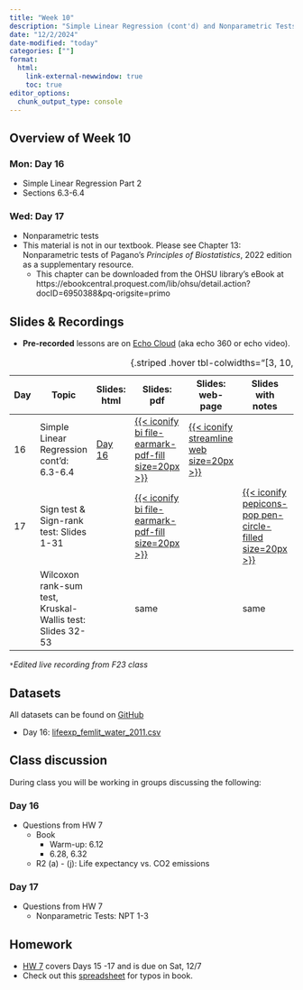 ```yaml
---
title: "Week 10"
description: "Simple Linear Regression (cont'd) and Nonparametric Tests"
date: "12/2/2024"
date-modified: "today"
categories: [""]
format: 
  html:
    link-external-newwindow: true
    toc: true
editor_options: 
  chunk_output_type: console
---
```


## Overview of Week 10

::::: grid
::: g-col-6
### Mon: Day 16

-   Simple Linear Regression Part 2
-   Sections 6.3-6.4
:::

::: g-col-6
### Wed: Day 17

-   Nonparametric tests
-   This material is not in our textbook. Please see Chapter 13: Nonparametric tests of Pagano’s *Principles of Biostatistics*, 2022 edition as a supplementary resource.
    -   This chapter can be downloaded from the OHSU library’s eBook at https://ebookcentral.proquest.com/lib/ohsu/detail.action?docID=6950388&pq-origsite=primo
:::
:::::

## Slides & Recordings

-   **Pre-recorded** lessons are on [Echo Cloud](https://echo360.org/section/4a58d645-5753-4e4f-b962-f8825f59baba/home) (aka echo 360 or echo video).

| Day | Topic | Slides: html | Slides: pdf | Slides: web-page | Slides with notes | Recording Link | Duration | Code: qmd | Code: html |
|--------|--------|--------|--------|--------|--------|--------|--------|--------|--------|
| 16 | Simple Linear Regression cont'd: 6.3-6.4 | [Day 16](../slides/Day16_bsta511.qmd) | [{{< iconify bi file-earmark-pdf-fill size=20px >}}](../slides_pdf/Day16_bsta511.pdf) | [{{< iconify streamline web size=20px >}}](../slides_md/Day16_bsta511_md.qmd) |  | [Day 16](https://echo360.org/lesson/27f794ca-3c07-46ef-8bd1-76c4ef035f28/classroom#sortDirection=desc) \* |  1 hr 26 min | [{{< iconify simple-icons:quarto >}}](https://github.com/niederhausen/BSTA_511_F24/blob/main/slides_code/Day16_bsta511_code.qmd) | [{{< iconify ph file-html-light size=25px >}}](../slides_code/Day16_bsta511_code.qmd) |
| 17 | Sign test & Sign-rank test: Slides 1-31 |  | [{{< iconify bi file-earmark-pdf-fill size=20px >}}](../slides_pdf/Day17_bsta511.pdf) |  | [{{< iconify pepicons-pop pen-circle-filled size=20px >}}](../slides_notes/Day17_bsta511_notes.pdf) | [Day 17 Part 1](https://echo360.org/lesson/768baa9b-1d17-45c0-812d-4cf7e4ffc2b4/classroom#sortDirection=desc) | 56 min | [{{< iconify simple-icons:quarto >}}](https://github.com/niederhausen/BSTA_511_F24/blob/main/slides_code/Day17_bsta511_code.qmd) | [{{< iconify ph file-html-light size=25px >}}](../slides_code/Day17_bsta511_code.qmd) |
|  | Wilcoxon rank-sum test, Kruskal-Wallis test: Slides 32-53 |  | same |  | same | [Day 17 Part 2](https://echo360.org/lesson/8cff92b0-504e-4360-8a7a-45aef5cbee09/classroom#sortDirection=desc) | 41 min | same | [{{< iconify ph file-html-light size=25px >}}](../slides_code/Day17_bsta511_code.qmd#wilcoxon-rank-sum-test-1) |

: {.striped .hover tbl-colwidths="\[3, 10, 8, 5, 5, 5, 6, 6, 5, 5\]"}

*`*`Edited live recording from F23 class*

## Datasets

All datasets can be found on [GitHub](https://github.com/niederhausen/BSTA_511_F24/tree/main/data)

-   Day 16: [lifeexp_femlit_water_2011.csv](/data/lifeexp_femlit_water_2011.csv)

## Class discussion

During class you will be working in groups discussing the following:

### Day 16

-   Questions from HW 7
    -   Book 
        -   Warm-up: 6.12
        -   6.28, 6.32
    -   R2 (a) - (j): Life expectancy vs. CO2 emissions

### Day 17

-   Questions from HW 7
    -   Nonparametric Tests: NPT 1-3 


## Homework

-   [HW 7](../homework/HW_7_F24_bsta511.qmd) covers Days 15 -17 and is due on Sat, 12/7
-   Check out this [spreadsheet](https://docs.google.com/spreadsheets/d/1k_NivXZftdlRgRyTT3fUZCndW4eoXCzAs-DEIml6K3Y/edit?gid=0#gid=0) for typos in book.
